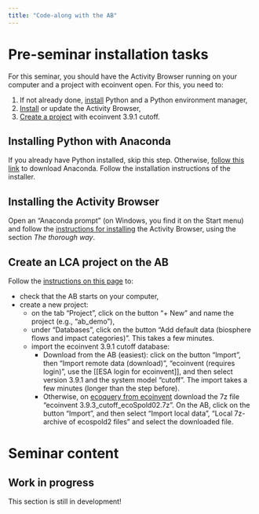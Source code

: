 ```yaml
---
title: "Code-along with the AB"
---
```


# Pre-seminar installation tasks

For this seminar, you should have the Activity Browser running on your computer and a project with ecoinvent open. For this, you need to:

1.  If not already done, [install](seminar_ab.qmd#installing-python-with-anaconda) Python and a Python environment manager,
2.  [Install](seminar_ab.qmd#installing-the-activity-browser) or update the Activity Browser,
3.  [Create a project](seminar_ab.qmd#create-an-lca-project-on-the-ab) with ecoinvent 3.9.1 cutoff.

## Installing Python with Anaconda

If you already have Python installed, skip this step. Otherwise, [follow this link](https://www.anaconda.com/download/) to download Anaconda. Follow the installation instructions of the installer.

## Installing the Activity Browser

Open an "Anaconda prompt" (on Windows, you find it on the Start menu) and follow the [instructions for installing](https://github.com/LCA-ActivityBrowser/activity-browser#installation) the Activity Browser, using the section *The thorough way*.

## Create an LCA project on the AB

Follow the [instructions on this page](https://github.com/LCA-ActivityBrowser/activity-browser#getting-started) to:

-   check that the AB starts on your computer,
-   create a new project:
    -   on the tab "Project", click on the button "+ New" and name the project (e.g., "ab_demo"),
    -   under "Databases", click on the button "Add default data (biosphere flows and impact categories)". This takes a few minutes.
    -   import the ecoinvent 3.9.1 cutoff database:
        -   Download from the AB (easiest): click on the button "Import", then "Import remote data (download)", "ecoinvent (requires login)", use the \[\[ESA login for ecoinvent\]\], and then select version 3.9.1 and the system model "cutoff". The import takes a few minutes (longer than the step before).
        -   Otherwise, on [ecoquery from ecoinvent](https://ecoquery.ecoinvent.org/3.9.1/cutoff/files) download the 7z file "ecoinvent 3.9.3_cutoff_ecoSpold02.7z". On the AB, click on the button "Import", and then select "Import local data", "Local 7z-archive of ecospold2 files" and select the downloaded file.

# Seminar content

::: callout-caution
## Work in progress

This section is still in development!
:::
